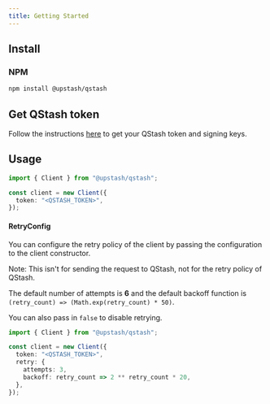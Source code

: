---
title: Getting Started
---

## Install

### NPM

```bash
npm install @upstash/qstash
```

## Get QStash token

Follow the instructions [here](/qstash/overall/getstarted) to get your QStash token and signing keys.

## Usage

```typescript
import { Client } from "@upstash/qstash";

const client = new Client({
  token: "<QSTASH_TOKEN>",
});
```

#### RetryConfig

You can configure the retry policy of the client by passing the configuration to the client constructor.

Note: This isn't for sending the request to QStash, not for the retry policy of QStash.

The default number of attempts is **6** and the default backoff function is `(retry_count) => (Math.exp(retry_count) * 50)`.

You can also pass in `false` to disable retrying.

```typescript
import { Client } from "@upstash/qstash";

const client = new Client({
  token: "<QSTASH_TOKEN>",
  retry: {
    attempts: 3,
    backoff: retry_count => 2 ** retry_count * 20,
  },
});
```
